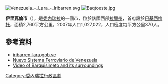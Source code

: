 [[Image:Venezuela_-_Lara_-_Iribarren.svg|right]]
[[Image:Baqtoeste.jpg|right]]

'''伊里瓦倫市'''（{{lang-es|Municipio Iribarren}}），是[[委內瑞拉|委內瑞拉]]的一個市，位於該國西部[[拉臘州|拉臘州]]，首府設於[[巴基西梅托|巴基西梅托]]，面積2,760平方公里，2007年人口1,027,022，人口密度每平方公里370人。

==參考資料==
*[https://web.archive.org/web/20080315174727/http://iribarren-lara.gob.ve/portal-alcaldias/ iribarren-lara.gob.ve] {{es icon}}
*[https://web.archive.org/web/20061018233448/http://www.iafe.gov.ve/seccion.asp?pid=6 Nuevo Sistema Ferroviario de Venezuela] {{es icon}}
*[http://www.youtube.com/watch?v=qy6_ikmNagQ Video of Barquisimeto and its surroundings] {{Wayback|url=http://www.youtube.com/watch?v=qy6_ikmNagQ |date=20210212024718 }} {{es icon}}

{{coord|10.0667|N|69.3333|W|source:wikidata|display=title}}

{{Venezuela-geo-stub}}
[[Category:委內瑞拉行政區劃|Category:委內瑞拉行政區劃]]